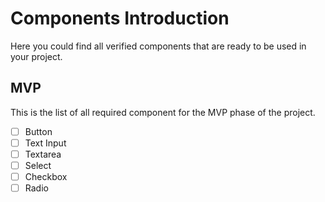 
<Meta title="Web/Components/Introduction" />

# Components Introduction

Here you could find all verified components that are ready to be used in your project.

## MVP
This is the list of all required component for the MVP phase of the project.

* [ ] Button
* [ ] Text Input
* [ ] Textarea
* [ ] Select
* [ ] Checkbox
* [ ] Radio
